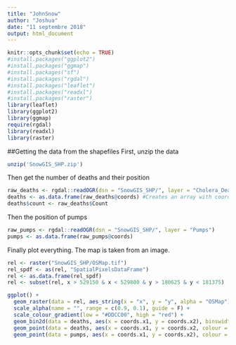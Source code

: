 ```yaml
---
title: "JohnSnow"
author: "Joshua"
date: "11 septembre 2018"
output: html_document
---
```


```r
knitr::opts_chunk$set(echo = TRUE)
#install.packages("ggplot2")
#install.packages("ggmap")
#install.packages("sf")
#install.packages("rgdal")
#install.packages("leaflet")
#install.packages("readxl")
#install.packages("raster")
library(leaflet)
library(ggplot2)
library(ggmap)
require(rgdal) 
library(readxl)
library(raster)
```

##Getting the data from the shapefiles
First, unzip the data
```r
unzip('SnowGIS_SHP.zip')
```

Then get the number of deaths and their position
```r
raw_deaths <- rgdal::readOGR(dsn = "SnowGIS_SHP/", layer = "Cholera_Deaths")
deaths <- as.data.frame(raw_deaths@coords) #Creates an array with coordinates and counts of deaths
deaths$count <- raw_deaths$Count
```
Then the position of pumps
```r
raw_pumps <- rgdal::readOGR(dsn = "SnowGIS_SHP/", layer = "Pumps")
pumps <- as.data.frame(raw_pumps@coords)
```

Finally plot everything. The map is taken from an image.
```r
rel <- raster("SnowGIS_SHP/OSMap.tif")
rel_spdf <- as(rel, "SpatialPixelsDataFrame")
rel <- as.data.frame(rel_spdf)
rel <- subset(rel, x > 529150 & x < 529800 & y > 180625 & y < 181375)

ggplot() +
  geom_raster(data = rel, aes_string(x = "x", y = "y", alpha = "OSMap")) +
  scale_alpha(name = "", range = c(0.9, 0.1), guide = F) +
  scale_colour_gradient(low = "#DDCC00", high = "red") +
  geom_bin2d(data = deaths, aes(x = coords.x1, y = coords.x2), binswidth = c(500, 500), alpha = 0.8) +
  geom_point(data = deaths, aes(x = coords.x1, y = coords.x2, colour = count), size = 1) +
  geom_point(data = pumps, aes(x = coords.x1, y = coords.x2), colour = "black", size = 2)
```

